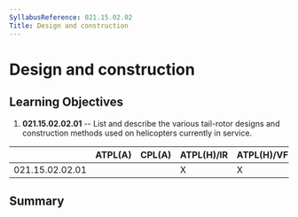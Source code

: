 ```yaml
---
SyllabusReference: 021.15.02.02
Title: Design and construction
---
```


# Design and construction

## Learning Objectives

1.  **021.15.02.02.01** -- List and describe the various tail-rotor designs and
    construction methods used on helicopters currently in service.

|                 | ATPL(A) | CPL(A) | ATPL(H)/IR | ATPL(H)/VFR | CPL(H) | IR  | CBIR(A) |
| --------------- | ------- | ------ | ---------- | ----------- | ------ | --- | ------- |
| 021.15.02.02.01 |         |        | X          | X           | X      |     |         |

## Summary
